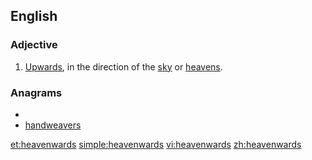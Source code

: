 ==English==
===Adjective===
{{en-adj}}

#[[upwards|Upwards]], in the direction of the [[sky]] or [[heavens]].

===Anagrams===
* {{alphagram|aadeehnrsvw}}
* [[handweavers#English|handweavers]]

[[et:heavenwards]]
[[simple:heavenwards]]
[[vi:heavenwards]]
[[zh:heavenwards]]